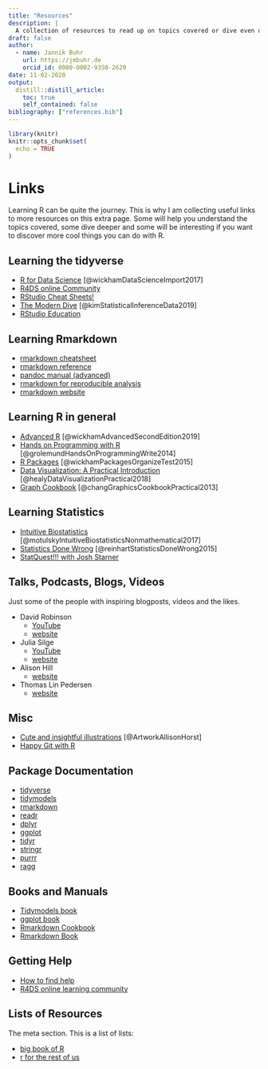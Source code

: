 ```yaml
---
title: "Resources"
description: |
  A collection of resources to read up on topics covered or dive even deeper.
draft: false
author:
  - name: Jannik Buhr 
    url: https://jmbuhr.de
    orcid_id: 0000-0002-9350-2629
date: 11-02-2020
output:
  distill::distill_article:
    toc: true
    self_contained: false
bibliography: ["references.bib"]
---
```


```r
library(knitr)
knitr::opts_chunk$set(
  echo = TRUE
)
```

# Links

Learning R can be quite the journey.
This is why I am collecting useful links to more resources on this extra page.
Some will help you understand the topics covered, some dive deeper and some will be interesting if you want to discover more cool things you can do with R.

## Learning the tidyverse

- [R for Data Science](https://r3ds.had.co.nz/) [@wickhamDataScienceImport2017]
- [R4DS online Community](https://www.rfordatasci.com/)
- [RStudio Cheat Sheets!](https://www.rstudio.com/resources/cheatsheets/)
- [The Modern Dive](https://moderndive.com/) [@kimStatisticalInferenceData2019]
- [RStudio Education](https://education.rstudio.com/)

## Learning Rmarkdown

- [rmarkdown cheatsheet](https://rstudio.com/wp-content/uploads/2015/03/rmarkdown-cheatsheet-2.0.pdf)
- [rmarkdown reference](https://rstudio.com/wp-content/uploads/2015/03/rmarkdown-reference.pdf)
- [pandoc manual (advanced)](https://pandoc.org/MANUAL.html#pandocs-markdown)
- [rmarkdown for reproducible analysis](https://reproducible-analysis-workshop.readthedocs.io/en/latest/6.RMarkdown-knitr.html)
- [rmarkdown website](https://rmarkdown.rstudio.com/index.html)

## Learning R in general

- [Advanced R](https://adv-r.hadley.nz/) [@wickhamAdvancedSecondEdition2019]
- [Hands on Programming with R](https://rstudio-education.github.io/hopr/) [@grolemundHandsOnProgrammingWrite2014]
- [R Packages](http://r-pkgs.had.co.nz/) [@wickhamPackagesOrganizeTest2015]
- [Data Visualization: A Practical Introduction](https://socviz.co/index.html) [@healyDataVisualizationPractical2018]
- [Graph Cookbook](http://www.cookbook-r.com/Graphs/) [@changGraphicsCookbookPractical2013]

## Learning Statistics

- [Intuitive Biostatistics](http://www.intuitivebiostatistics.com/) [@motulskyIntuitiveBiostatisticsNonmathematical2017]
- [Statistics Done Wrong](https://www.statisticsdonewrong.com/) [@reinhartStatisticsDoneWrong2015]
- [StatQuest!!! with Josh Starner](https://statquest.org/video-index/#statistics)

## Talks, Podcasts, Blogs, Videos

Just some of the people with inspiring blogposts, videos and the likes.

- David Robinson
  - [YouTube](https://www.youtube.com/user/safe4democracy)
  - [website](http://varianceexplained.org/)
- Julia Silge
  - [YouTube](https://www.youtube.com/c/JuliaSilge/)
  - [website](https://juliasilge.com/)
- Alison Hill
  - [website](https://alison.rbind.io/)
- Thomas Lin Pedersen
  - [website](https://www.data-imaginist.com/)

## Misc

- [Cute and insightful illustrations](https://github.com/allisonhorst/stats-illustrations) [@ArtworkAllisonHorst]
- [Happy Git with R](https://happygitwithr.com/)

## Package Documentation

- [tidyverse](https://www.tidyverse.org/)
- [tidymodels](https://www.tidymodels.org/)
- [rmarkdown](https://rmarkdown.rstudio.com/docs/)
- [readr](https://readr.tidyverse.org/)
- [dplyr](https://dplyr.tidyverse.org/)
- [ggplot](https://ggplot2.tidyverse.org/)
- [tidyr](https://tidyr.tidyverse.org/)
- [stringr](https://stringr.tidyverse.org/)
- [purrr](https://purrr.tidyverse.org/)
- [ragg](https://ragg.r-lib.org/)

## Books and Manuals

- [Tidymodels book](https://www.tmwr.org/)
- [ggplot book](https://ggplot2-book.org/)
- [Rmarkdown Cookbook](https://bookdown.org/yihui/rmarkdown-cookbook/)
- [Rmarkdown Book](https://bookdown.org/yihui/rmarkdown/)

## Getting Help

- [How to find help](https://www.tidyverse.org/help/#reprex)
- [R4DS online learning community](https://www.rfordatasci.com/)

## Lists of Resources

The meta section. This is a list of lists:

- [big book of R](https://www.bigbookofr.com/)
- [r for the rest of us](https://rfortherestofus.com/resources/)


